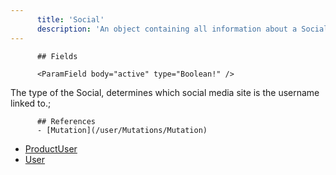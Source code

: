 ```yaml
---
      title: 'Social'
      description: 'An object containing all information about a Social media connection.'
---
```

          
          ## Fields
          
          <ParamField body="active" type="Boolean!" />
<ParamField body="id" type="String!" />
<ParamField body="socialType" type="SocialType!">The type of the Social, determines which social media site is the username linked to.;</ParamField>
<ParamField body="username" type="String!" />
          
          ## References
          - [Mutation](/user/Mutations/Mutation)
- [ProductUser](/user/Objects/ProductUser)
- [User](/user/Objects/User)
      